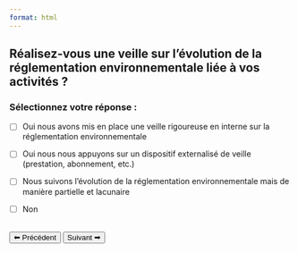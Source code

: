 ```yaml
---
format: html
---
```


## Réalisez-vous une veille sur l'évolution de la réglementation environnementale liée à vos activités ?

### Sélectionnez votre réponse :

- [ ] Oui nous avons mis en place une veille rigoureuse en interne sur la réglementation environnementale

- [ ] Oui nous nous appuyons sur un dispositif externalisé de veille (prestation, abonnement, etc.)

- [ ] Nous suivons l'évolution de la réglementation environnementale mais de manière partielle et lacunaire

- [ ] Non

<br>
<button id='precedent' onclick="window.location.href='question_5.html'" >⬅ Précédent</button>
<button id='suivant' onclick="window.location.href='question_7.html'" >Suivant ➡</button>


<script>
document.getElementById('quiz-form').addEventListener('submit', function(event) {
  event.preventDefault();
  let responses = [];
  document.querySelectorAll('input[type=checkbox]:checked').forEach((checkbox) => {
    responses.push(checkbox.value);
  });
  localStorage.setItem('reponses_q6', JSON.stringify(responses));
  alert('Réponse enregistrée !');
});
</script>


